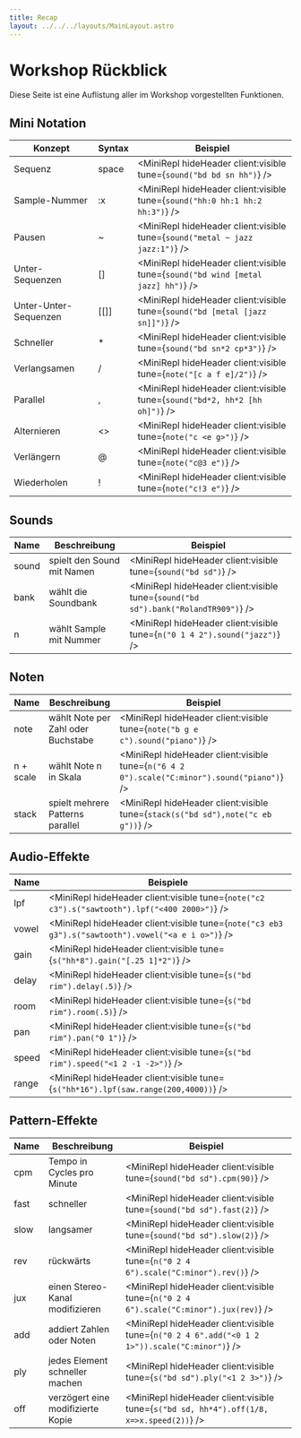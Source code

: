 ```yaml
---
title: Recap
layout: ../../../layouts/MainLayout.astro
---
```



# Workshop Rückblick

Diese Seite ist eine Auflistung aller im Workshop vorgestellten Funktionen.

## Mini Notation

| Konzept               | Syntax   | Beispiel                                                                         |
| --------------------- | -------- | -------------------------------------------------------------------------------- |
| Sequenz               | space    | <MiniRepl hideHeader client:visible tune={`sound("bd bd sn hh")`} />             |
| Sample-Nummer         | :x       | <MiniRepl hideHeader client:visible tune={`sound("hh:0 hh:1 hh:2 hh:3")`} />     |
| Pausen                | ~        | <MiniRepl hideHeader client:visible tune={`sound("metal ~ jazz jazz:1")`} />     |
| Unter-Sequenzen       | \[\]     | <MiniRepl hideHeader client:visible tune={`sound("bd wind [metal jazz] hh")`} /> |
| Unter-Unter-Sequenzen | \[\[\]\] | <MiniRepl hideHeader client:visible tune={`sound("bd [metal [jazz sn]]")`} />    |
| Schneller             | \*       | <MiniRepl hideHeader client:visible tune={`sound("bd sn*2 cp*3")`} />            |
| Verlangsamen          | \/       | <MiniRepl hideHeader client:visible tune={`note("[c a f e]/2")`} />              |
| Parallel              | ,        | <MiniRepl hideHeader client:visible tune={`sound("bd*2, hh*2 [hh oh]")`} />      |
| Alternieren           | \<\>     | <MiniRepl hideHeader client:visible tune={`note("c <e g>")`} />                  |
| Verlängern            | @        | <MiniRepl hideHeader client:visible tune={`note("c@3 e")`} />                    |
| Wiederholen           | !        | <MiniRepl hideHeader client:visible tune={`note("c!3 e")`} />                    |

## Sounds

| Name  | Beschreibung               | Beispiel                                                                           |
| ----- | -------------------------- | ---------------------------------------------------------------------------------- |
| sound | spielt den Sound mit Namen | <MiniRepl hideHeader client:visible tune={`sound("bd sd")`} />                     |
| bank  | wählt die Soundbank        | <MiniRepl hideHeader client:visible tune={`sound("bd sd").bank("RolandTR909")`} /> |
| n     | wählt Sample mit Nummer    | <MiniRepl hideHeader client:visible tune={`n("0 1 4 2").sound("jazz")`} />         |

## Noten

| Name      | Beschreibung                       | Beispiel                                                                                     |
| --------- | ---------------------------------- | -------------------------------------------------------------------------------------------- |
| note      | wählt Note per Zahl oder Buchstabe | <MiniRepl hideHeader client:visible tune={`note("b g e c").sound("piano")`} />               |
| n + scale | wählt Note n in Skala              | <MiniRepl hideHeader client:visible tune={`n("6 4 2 0").scale("C:minor").sound("piano")`} /> |
| stack     | spielt mehrere Patterns parallel   | <MiniRepl hideHeader client:visible tune={`stack(s("bd sd"),note("c eb g"))`} />             |

## Audio-Effekte

| Name  | Beispiele                                                                                          |
| ----- | -------------------------------------------------------------------------------------------------- |
| lpf   | <MiniRepl hideHeader client:visible tune={`note("c2 c3").s("sawtooth").lpf("<400 2000>")`} />      |
| vowel | <MiniRepl hideHeader client:visible tune={`note("c3 eb3 g3").s("sawtooth").vowel("<a e i o>")`} /> |
| gain  | <MiniRepl hideHeader client:visible tune={`s("hh*8").gain("[.25 1]*2")`} />                        |
| delay | <MiniRepl hideHeader client:visible tune={`s("bd rim").delay(.5)`} />                              |
| room  | <MiniRepl hideHeader client:visible tune={`s("bd rim").room(.5)`} />                               |
| pan   | <MiniRepl hideHeader client:visible tune={`s("bd rim").pan("0 1")`} />                             |
| speed | <MiniRepl hideHeader client:visible tune={`s("bd rim").speed("<1 2 -1 -2>")`} />                   |
| range | <MiniRepl hideHeader client:visible tune={`s("hh*16").lpf(saw.range(200,4000))`} />                |

## Pattern-Effekte

| Name | Beschreibung                      | Beispiel                                                                                       |
| ---- | --------------------------------- | ---------------------------------------------------------------------------------------------- |
| cpm  | Tempo in Cycles pro Minute        | <MiniRepl hideHeader client:visible tune={`sound("bd sd").cpm(90)`} />                         |
| fast | schneller                         | <MiniRepl hideHeader client:visible tune={`sound("bd sd").fast(2)`} />                         |
| slow | langsamer                         | <MiniRepl hideHeader client:visible tune={`sound("bd sd").slow(2)`} />                         |
| rev  | rückwärts                         | <MiniRepl hideHeader client:visible tune={`n("0 2 4 6").scale("C:minor").rev()`} />            |
| jux  | einen Stereo-Kanal modifizieren   | <MiniRepl hideHeader client:visible tune={`n("0 2 4 6").scale("C:minor").jux(rev)`} />         |
| add  | addiert Zahlen oder Noten         | <MiniRepl hideHeader client:visible tune={`n("0 2 4 6".add("<0 1 2 1>")).scale("C:minor")`} /> |
| ply  | jedes Element schneller machen    | <MiniRepl hideHeader client:visible tune={`s("bd sd").ply("<1 2 3>")`} />                      |
| off  | verzögert eine modifizierte Kopie | <MiniRepl hideHeader client:visible tune={`s("bd sd, hh*4").off(1/8, x=>x.speed(2))`} />       |
